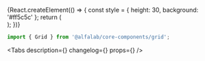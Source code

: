 


<Meta
    title='Компоненты/Grid'
    component={Grid}
/>


<!-- Canvas -->

<Story name='Grid'>
    {React.createElement(() => {
        const style = {
            height: 30,
            background: '#ff5c5c'
        };
        return (
            <Grid.Row gutter={{ mobile: 0, tablet: 16, desktop: 24}}>
                <Grid.Col>
                    <div style={ style } />
                </Grid.Col>
                <Grid.Col>
                    <div style={ { ...style, background: '#f04539' } } />
                </Grid.Col>
                <Grid.Col>
                    <div style={ style } />
                </Grid.Col>
            </Grid.Row>
        );
    })}
</Story>


<!-- Docs -->

<ComponentHeader
    name='Grid'
    version={version}
    package='@alfalab/core-components/grid'
    stage={1}
/>

```jsx
import { Grid } from '@alfalab/core-components/grid';
```

<Tabs
    description={<Description />}
    changelog={<Changelog />}
    props={<Props components={GridTS} />}
/>
